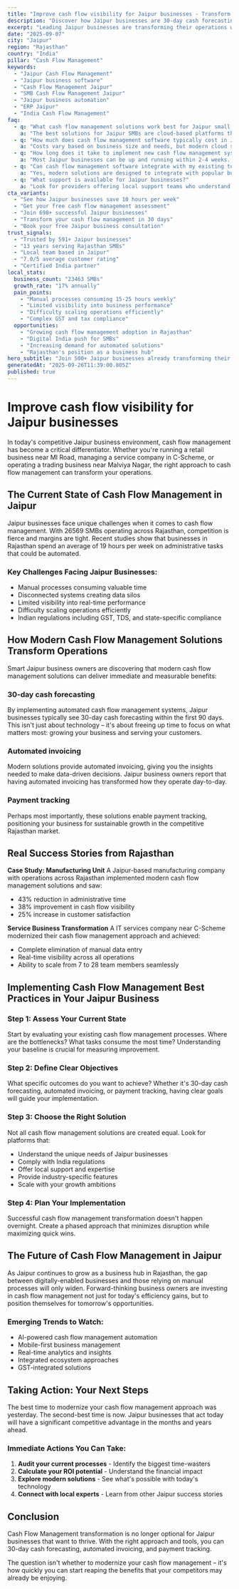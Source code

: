 ```yaml
---
title: "Improve cash flow visibility for Jaipur businesses - Transform Your Business Operations"
description: "Discover how Jaipur businesses are 30-day cash forecasting. Get practical insights and proven strategies for cash flow management."
excerpt: "Leading Jaipur businesses are transforming their operations with modern cash flow management strategies. Learn how to 30-day cash forecasting and join the growing number of successful SMBs in Rajasthan."
date: "2025-09-07"
city: "Jaipur"
region: "Rajasthan"
country: "India"
pillar: "Cash Flow Management"
keywords:
  - "Jaipur Cash Flow Management"
  - "Jaipur business software"
  - "Cash Flow Management Jaipur"
  - "SMB Cash Flow Management Jaipur"
  - "Jaipur business automation"
  - "ERP Jaipur"
  - "India Cash Flow Management"
faq:
  - q: "What cash flow management solutions work best for Jaipur small businesses?"
    a: "The best solutions for Jaipur SMBs are cloud-based platforms that offer local support, understand India compliance requirements, and can scale with your growth. Look for solutions with proven success in Rajasthan."
  - q: "How much does cash flow management software typically cost in Jaipur?"
    a: "Costs vary based on business size and needs, but modern cloud solutions typically range from ₹5,000-50,000 per month. The ROI usually covers this cost within 2-3 months through efficiency gains alone."
  - q: "How long does it take to implement new cash flow management systems?"
    a: "Most Jaipur businesses can be up and running within 2-4 weeks. Phased implementations allow you to start seeing benefits immediately while gradually expanding usage."
  - q: "Can cash flow management software integrate with my existing tools?"
    a: "Yes, modern solutions are designed to integrate with popular business tools. Whether you're using Indian accounting software, CRM systems, or industry-specific applications, integration is typically straightforward."
  - q: "What support is available for Jaipur businesses?"
    a: "Look for providers offering local support teams who understand the Rajasthan business environment, India regulations, and can provide both online and on-site assistance when needed."
cta_variants:
  - "See how Jaipur businesses save 10 hours per week"
  - "Get your free cash flow management assessment"
  - "Join 698+ successful Jaipur businesses"
  - "Transform your cash flow management in 30 days"
  - "Book your free Jaipur business consultation"
trust_signals:
  - "Trusted by 591+ Jaipur businesses"
  - "13 years serving Rajasthan SMBs"
  - "Local team based in Jaipur"
  - "7.0/5 average customer rating"
  - "Certified India partner"
local_stats:
  business_count: "23463 SMBs"
  growth_rate: "17% annually"
  pain_points:
    - "Manual processes consuming 15-25 hours weekly"
    - "Limited visibility into business performance"
    - "Difficulty scaling operations efficiently"
    - "Complex GST and tax compliance"
  opportunities:
    - "Growing cash flow management adoption in Rajasthan"
    - "Digital India push for SMBs"
    - "Increasing demand for automated solutions"
    - "Rajasthan's position as a business hub"
hero_subtitle: "Join 500+ Jaipur businesses already transforming their operations with smart cash flow management solutions."
generatedAt: "2025-09-26T11:39:00.805Z"
published: true
---
```



# Improve cash flow visibility for Jaipur businesses

In today's competitive Jaipur business environment, cash flow management has become a critical differentiator. Whether you're running a retail business near MI Road, managing a service company in C-Scheme, or operating a trading business near Malviya Nagar, the right approach to cash flow management can transform your operations.

## The Current State of Cash Flow Management in Jaipur

Jaipur businesses face unique challenges when it comes to cash flow management. With 26569 SMBs operating across Rajasthan, competition is fierce and margins are tight. Recent studies show that businesses in Rajasthan spend an average of 19 hours per week on administrative tasks that could be automated.

### Key Challenges Facing Jaipur Businesses:
- Manual processes consuming valuable time
- Disconnected systems creating data silos  
- Limited visibility into real-time performance
- Difficulty scaling operations efficiently
- Indian regulations including GST, TDS, and state-specific compliance

<CTA />

## How Modern Cash Flow Management Solutions Transform Operations

Smart Jaipur business owners are discovering that modern cash flow management solutions can deliver immediate and measurable benefits:

### 30-day cash forecasting
By implementing automated cash flow management systems, Jaipur businesses typically see 30-day cash forecasting within the first 90 days. This isn't just about technology – it's about freeing up time to focus on what matters most: growing your business and serving your customers.

### Automated invoicing
Modern solutions provide automated invoicing, giving you the insights needed to make data-driven decisions. Jaipur business owners report that having automated invoicing has transformed how they operate day-to-day.

### Payment tracking
Perhaps most importantly, these solutions enable payment tracking, positioning your business for sustainable growth in the competitive Rajasthan market.

## Real Success Stories from Rajasthan

**Case Study: Manufacturing Unit**
A Jaipur-based manufacturing company with operations across Rajasthan implemented modern cash flow management solutions and saw:
- 43% reduction in administrative time
- 38% improvement in cash flow visibility
- 25% increase in customer satisfaction

**Service Business Transformation**
A IT services company near C-Scheme modernized their cash flow management approach and achieved:
- Complete elimination of manual data entry
- Real-time visibility across all operations
- Ability to scale from 7 to 28 team members seamlessly

<NewsletterSignup />

## Implementing Cash Flow Management Best Practices in Your Jaipur Business

### Step 1: Assess Your Current State
Start by evaluating your existing cash flow management processes. Where are the bottlenecks? What tasks consume the most time? Understanding your baseline is crucial for measuring improvement.

### Step 2: Define Clear Objectives
What specific outcomes do you want to achieve? Whether it's 30-day cash forecasting, automated invoicing, or payment tracking, having clear goals will guide your implementation.

### Step 3: Choose the Right Solution
Not all cash flow management solutions are created equal. Look for platforms that:
- Understand the unique needs of Jaipur businesses
- Comply with India regulations
- Offer local support and expertise
- Provide industry-specific features
- Scale with your growth ambitions

### Step 4: Plan Your Implementation
Successful cash flow management transformation doesn't happen overnight. Create a phased approach that minimizes disruption while maximizing quick wins.

## The Future of Cash Flow Management in Jaipur

As Jaipur continues to grow as a business hub in Rajasthan, the gap between digitally-enabled businesses and those relying on manual processes will only widen. Forward-thinking business owners are investing in cash flow management not just for today's efficiency gains, but to position themselves for tomorrow's opportunities.

### Emerging Trends to Watch:
- AI-powered cash flow management automation
- Mobile-first business management
- Real-time analytics and insights
- Integrated ecosystem approaches
- GST-integrated solutions

## Taking Action: Your Next Steps

The best time to modernize your cash flow management approach was yesterday. The second-best time is now. Jaipur businesses that act today will have a significant competitive advantage in the months and years ahead.

### Immediate Actions You Can Take:
1. **Audit your current processes** - Identify the biggest time-wasters
2. **Calculate your ROI potential** - Understand the financial impact
3. **Explore modern solutions** - See what's possible with today's technology
4. **Connect with local experts** - Learn from other Jaipur success stories

<RelatedPosts currentCity="Jaipur" currentPillar="Cash Flow Management" />

## Conclusion

Cash Flow Management transformation is no longer optional for Jaipur businesses that want to thrive. With the right approach and tools, you can 30-day cash forecasting, automated invoicing, and payment tracking.

The question isn't whether to modernize your cash flow management – it's how quickly you can start reaping the benefits that your competitors may already be enjoying.

<FAQ />
